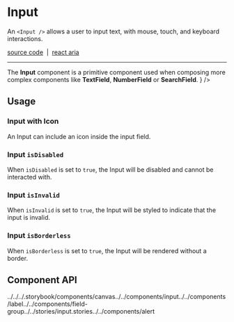 
<Meta title="Components/Input" />

# Input

An `<Input />` allows a user to input text, with mouse, touch, and keyboard
interactions.

[source code](https://github.com/alex-mcgovern/boondoggle/tree/main/src/components/input)
&nbsp;|&nbsp;
[react aria](https://react-spectrum.adobe.com/react-aria/Input.html)

<hr />

<Unstyled>
    <Alert
        variant="default"
        title="Note"
        icon={Lightbulb}
        className="!my-4"
        description={
            <>
                The <b>Input</b> component is a primitive component used when
                composing more complex components like <b>TextField</b>, <b>NumberField</b> or <b>SearchField</b>.
            </>
        }
    />
</Unstyled>

<Canvas of={stories.example} />

## Usage

### Input with Icon

An Input can include an icon inside the input field.

<Canvas of={stories.withIcon} />

### Input `isDisabled`

When `isDisabled` is set to `true`, the Input will be disabled and cannot be interacted with.

<Canvas of={stories.isDisabled} />

### Input `isInvalid`

When `isInvalid` is set to `true`, the Input will be styled to indicate that the input is invalid.

<Canvas of={stories.isInvalid} />

### Input `isBorderless`

When `isBorderless` is set to `true`, the Input will be rendered without a border.

<Canvas of={stories.isBorderless} />

## Component API

<ArgTypes of={Input} />../../../.storybook/components/canvas../../components/input../../components/label../../components/field-group../../stories/input.stories../../components/alert